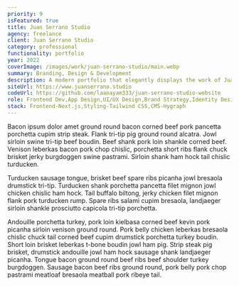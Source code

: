 ```yaml
---
priority: 9
isFeatured: true
title: Juan Serrano Studio
agency: freelance
client: Juan Serrano Studio
category: professional
functionality: portfolio
year: 2022
coverImage: /images/work/juan-serrano-studio/main.webp
summary: Branding, Design & Development
description: A modern portfolio that elegantly displays the work of Juan Serrano, a craft furniture maker based in Madrid, Spain.
siteUrl: https://www.juanserrano.studio
codeUrl: https://github.com/laanayam333/juan-serrano-studio-website
role: Frontend Dev,App Design,UI/UX Design,Brand Strategy,Identity Design
stack: Frontend-Next.js,Styling-Tailwind CSS,CMS-Hygraph
---
```


Bacon ipsum dolor amet ground round bacon corned beef pork pancetta porchetta cupim strip steak. Flank tri-tip pig ground round alcatra. Jowl sirloin swine tri-tip beef boudin. Beef shank pork loin shankle corned beef. Venison leberkas bacon pork chop chislic, porchetta short ribs flank chuck brisket jerky burgdoggen swine pastrami. Sirloin shank ham hock tail chislic turducken.

Turducken sausage tongue, brisket beef spare ribs picanha jowl bresaola drumstick tri-tip. Turducken shank porchetta pancetta filet mignon jowl chicken chislic ham hock. Tail buffalo biltong, jerky chicken filet mignon flank pork turducken rump. Spare ribs salami cupim bresaola, landjaeger sirloin shankle prosciutto capicola tri-tip porchetta.

Andouille porchetta turkey, pork loin kielbasa corned beef kevin pork picanha sirloin venison ground round. Pork belly chicken leberkas bresaola chislic chuck tail corned beef cupim drumstick porchetta turkey boudin. Short loin brisket leberkas t-bone boudin jowl ham pig. Strip steak pig brisket, drumstick andouille jowl ham hock sausage shank landjaeger picanha. Tongue bacon ground round beef ribs beef shoulder turkey burgdoggen. Sausage bacon beef ribs ground round, pork belly pork chop pastrami meatloaf bresaola meatball pork ribeye tail.
